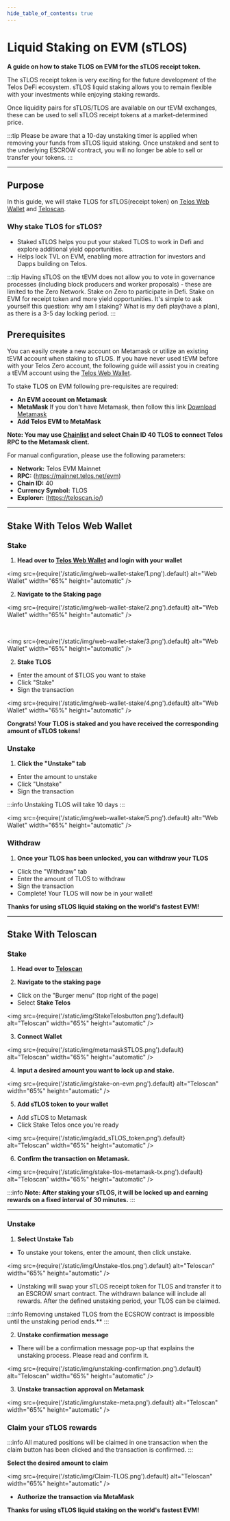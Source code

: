 ```yaml
---
hide_table_of_contents: true
---
```


# Liquid Staking on EVM (sTLOS)

__A guide on how to stake TLOS on EVM for the sTLOS receipt token.__

The sTLOS receipt token is very exciting for the future development of the Telos DeFi ecosystem. sTLOS liquid staking allows you to remain flexible with your investments while enjoying staking rewards.

Once liquidity pairs for sTLOS/TLOS are available on our tEVM exchanges, these can be used to sell sTLOS receipt tokens at a market-determined price.

:::tip
Please be aware that a 10-day unstaking timer is applied when removing your funds from sTLOS liquid staking. Once unstaked and sent to the underlying ESCROW contract, you will no longer be able to sell or transfer your tokens.
:::

---------------

## Purpose

In this guide, we will stake TLOS for sTLOS(receipt token) on [Telos Web Wallet](https://wallet.telos.net/) and [Teloscan](http://teloscan.io).

### Why stake TLOS for sTLOS?

- Staked sTLOS helps you put your staked TLOS to work in Defi and explore additional yield opportunities.
- Helps lock TVL on EVM, enabling more attraction for investors and Dapps building on Telos.

:::tip
Having sTLOS on the tEVM does not allow you to vote in governance processes (including block producers and worker proposals) - these are limited to the Zero Network. Stake on Zero to participate in Defi. Stake on EVM for receipt token and more yield opportunities. It's simple to ask yourself this question: why am I staking? What is my defi play(have a plan), as there is a 3-5 day locking period.
:::

## Prerequisites

You can easily create a new account on Metamask or utilize an existing tEVM account when staking to sTLOS. If you have never used tEVM before with your Telos Zero account, the following guide will assist you in creating a tEVM account using the [Telos Web Wallet](https://wallet.telos.net/).

To stake TLOS on EVM following pre-requisites are required:

- **An EVM account on Metamask**
- **MetaMask** If you don't have Metamask, then follow this link [Download Metamask](https://metamask.io/download/)
- **Add Telos EVM to MetaMask**

__Note: You may use [Chainlist](https://chainlist.org/) and select Chain ID 40 TLOS to connect Telos RPC to the Metamask client.__

For manual configuration, please use the following parameters:

- **Network:** Telos EVM Mainnet
- **RPC:** (https://mainnet.telos.net/evm)
- **Chain ID:** 40
- **Currency Symbol:** TLOS
- **Explorer:** (https://teloscan.io/)

-------------------

## Stake With Telos Web Wallet

### Stake

1. **Head over to [Telos Web Wallet](https://wallet.telos.net/) and login with your wallet**

<img
    src={require('/static/img/web-wallet-stake/1.png').default}
    alt="Web Wallet"
    width="65%"
    height="automatic"
/>

2. **Navigate to the Staking page**

<img
    src={require('/static/img/web-wallet-stake/2.png').default}
    alt="Web Wallet"
    width="65%"
    height="automatic"
/>

<br />

<img
    src={require('/static/img/web-wallet-stake/3.png').default}
    alt="Web Wallet"
    width="65%"
    height="automatic"
/>  

2. **Stake TLOS**

- Enter the amount of $TLOS you want to stake
- Click "Stake"
- Sign the transaction

<img
    src={require('/static/img/web-wallet-stake/4.png').default}
    alt="Web Wallet"
    width="65%"
    height="automatic"
/>  

**Congrats! Your TLOS is staked and you have received the corresponding amount of sTLOS tokens!**

### Unstake

1. **Click the "Unstake" tab**

- Enter the amount to unstake
- Click "Unstake"
- Sign the transaction

:::info
Unstaking TLOS will take 10 days
:::


<img
    src={require('/static/img/web-wallet-stake/5.png').default}
    alt="Web Wallet"
    width="65%"
    height="automatic"
/>

### Withdraw

1. **Once your TLOS has been unlocked, you can withdraw your TLOS**

- Click the "Withdraw" tab
- Enter the amount of TLOS to withdraw
- Sign the transaction
- Complete! Your TLOS will now be in your wallet!

**Thanks for using sTLOS liquid staking on the world's fastest EVM!**


-------------------

## Stake With Teloscan

### Stake

1. **Head over to [Teloscan](https://www.teloscan.io)**

2. **Navigate to the staking page**

- Click on the "Burger menu" (top right of the page)
- Select **Stake Telos**

<img
    src={require('/static/img/StakeTelosbutton.png').default}
    alt="Teloscan"
    width="65%"
    height="automatic"
/>

3. **Connect Wallet**

<img
    src={require('/static/img/metamaskSTLOS.png').default}
    alt="Teloscan"
    width="65%"
    height="automatic"
/>

4. **Input a desired amount you want to lock up and stake.**

<img
    src={require('/static/img/stake-on-evm.png').default}
    alt="Teloscan"
    width="65%"
    height="automatic"
/>

5. **Add sTLOS token to your wallet**

- Add sTLOS to Metamask
- Click Stake Telos once you're ready
  
<img
    src={require('/static/img/add_sTLOS_token.png').default}
    alt="Teloscan"
    width="65%"
    height="automatic"
/>

6. **Confirm the transaction on Metamask.**

<img
    src={require('/static/img/stake-tlos-metamask-tx.png').default}
    alt="Teloscan"
    width="65%"
    height="automatic"
/>

:::info
**Note: After staking your sTLOS, it will be locked up and earning rewards on a fixed interval of 30 minutes.**
:::

--------------- 

### Unstake

1. **Select Unstake Tab**

- To unstake your tokens, enter the amount, then click unstake.

<img
    src={require('/static/img/Unstake-tlos.png').default}
    alt="Teloscan"
    width="65%"
    height="automatic"
/>

- Unstaking will swap your sTLOS receipt token for TLOS and transfer it to an ESCROW smart contract. The withdrawn balance will include all rewards. After the defined unstaking period, your TLOS can be claimed.

:::info
Removing unstaked TLOS from the ECSROW contract is impossible until the unstaking period ends.**
:::

2. **Unstake confirmation message**

- There will be a confirmation message pop-up that explains the unstaking process. Please read and confirm it.

<img
    src={require('/static/img/unstaking-confirmation.png').default}
    alt="Teloscan"
    width="65%"
    height="automatic"
/>

3. **Unstake transaction approval on Metamask**

<img
    src={require('/static/img/unstake-meta.png').default}
    alt="Teloscan"
    width="65%"
    height="automatic"
/>

### Claim your sTLOS rewards

:::info
All matured positions will be claimed in one transaction when the claim button has been clicked and the transaction is confirmed.
:::

**Select the desired amount to claim**

<img
    src={require('/static/img/Claim-TLOS.png').default}
    alt="Teloscan"
    width="65%"
    height="automatic"
/>

- **Authorize the transaction via MetaMask**

**Thanks for using sTLOS liquid staking on the world's fastest EVM!**
